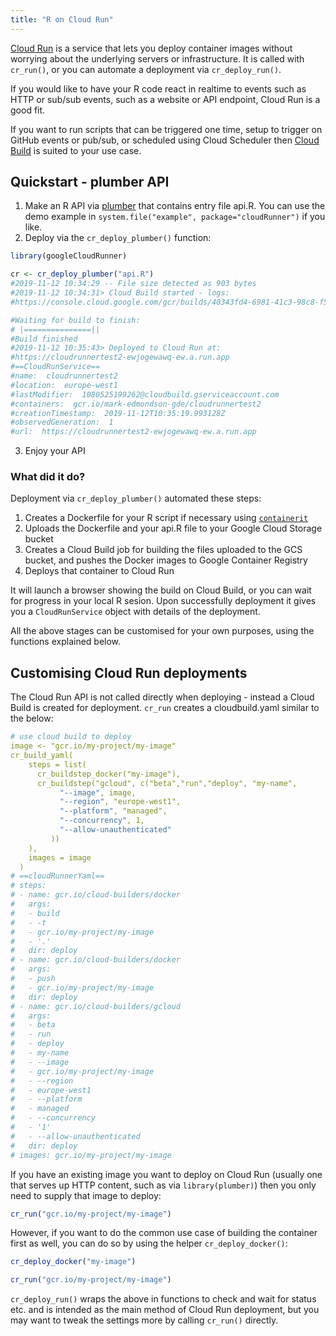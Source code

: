 ```yaml
---
title: "R on Cloud Run"
---
```


[Cloud Run](https://cloud.run) is a service that lets you deploy container images without worrying about the underlying servers or infrastructure.  It is called with `cr_run()`, or you can automate a deployment via `cr_deploy_run()`.

If you would like to have your R code react in realtime to events such as HTTP or sub/sub events, such as a website or API endpoint, Cloud Run is a good fit.  

If you want to run scripts that can be triggered one time, setup to trigger on GitHub events or pub/sub, or scheduled using Cloud Scheduler then [Cloud Build](https://code.markedmondson.me/googleCloudRunner/articles/cloudbuild.html) is suited to your use case. 

## Quickstart - plumber API

1. Make an R API via [plumber](https://www.rplumber.io/) that contains entry file api.R.  You can use the demo example in `system.file("example", package="cloudRunner")` if you like.
2. Deploy via the `cr_deploy_plumber()` function:

```r
library(googleCloudRunner)

cr <- cr_deploy_plumber("api.R")
#2019-11-12 10:34:29 -- File size detected as 903 bytes
#2019-11-12 10:34:31> Cloud Build started - logs: 
#https://console.cloud.google.com/gcr/builds/40343fd4-6981-41c3-98c8-f5973c3de386?project=1080525199262

#Waiting for build to finish:
# |===============||
#Build finished
#2019-11-12 10:35:43> Deployed to Cloud Run at: 
#https://cloudrunnertest2-ewjogewawq-ew.a.run.app
#==CloudRunService==
#name:  cloudrunnertest2 
#location:  europe-west1 
#lastModifier:  1080525199262@cloudbuild.gserviceaccount.com 
#containers:  gcr.io/mark-edmondson-gde/cloudrunnertest2 
#creationTimestamp:  2019-11-12T10:35:19.993128Z 
#observedGeneration:  1 
#url:  https://cloudrunnertest2-ewjogewawq-ew.a.run.app 
```

3. Enjoy your API

### What did it do?

Deployment via `cr_deploy_plumber()` automated these steps:

1. Creates a Dockerfile for your R script if necessary using [`containerit`](https://o2r.info/containerit/index.html)
2. Uploads the Dockerfile and your api.R file to your Google Cloud Storage bucket
3. Creates a Cloud Build job for building the files uploaded to the GCS bucket, and pushes the Docker images to Google Container Registry
3. Deploys that container to Cloud Run

It will launch a browser showing the build on Cloud Build, or you can wait for progress in your local R sesion.  Upon successfully deployment it gives you a `CloudRunService` object with details of the deployment. 

All the above stages can be customised for your own purposes, using the functions explained below.

## Customising Cloud Run deployments

The Cloud Run API is not called directly when deploying - instead a Cloud Build is created for deployment. `cr_run` creates a cloudbuild.yaml similar to the below:

```yaml
# use cloud build to deploy
image <- "gcr.io/my-project/my-image"
cr_build_yaml(
    steps = list(
      cr_buildstep_docker("my-image"),
      cr_buildstep("gcloud", c("beta","run","deploy", "my-name",
           "--image", image,
           "--region", "europe-west1",
           "--platform", "managed",
           "--concurrency", 1,
           "--allow-unauthenticated"
         ))
    ),
    images = image
  )
# ==cloudRunnerYaml==
# steps:
# - name: gcr.io/cloud-builders/docker
#   args:
#   - build
#   - -t
#   - gcr.io/my-project/my-image
#   - '.'
#   dir: deploy
# - name: gcr.io/cloud-builders/docker
#   args:
#   - push
#   - gcr.io/my-project/my-image
#   dir: deploy
# - name: gcr.io/cloud-builders/gcloud
#   args:
#   - beta
#   - run
#   - deploy
#   - my-name
#   - --image
#   - gcr.io/my-project/my-image
#   - --region
#   - europe-west1
#   - --platform
#   - managed
#   - --concurrency
#   - '1'
#   - --allow-unauthenticated
#   dir: deploy
# images: gcr.io/my-project/my-image

```

If you have an existing image you want to deploy on Cloud Run (usually one that serves up HTTP content, such as via `library(plumber)`) then you only need to supply that image to deploy:

```r
cr_run("gcr.io/my-project/my-image")
```

However, if you want to do the common use case of building the container first as well, you can do so by using the helper `cr_deploy_docker()`:

```r
cr_deploy_docker("my-image")

cr_run("gcr.io/my-project/my-image")
```

`cr_deploy_run()` wraps the above in functions to check and wait for status etc. and is intended as the main method of Cloud Run deployment, but you may want to tweak the settings more by calling `cr_run()` directly. 

